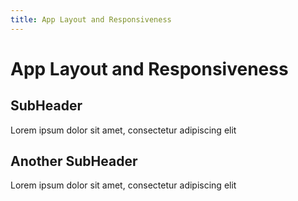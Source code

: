 ```yaml
---
title: App Layout and Responsiveness
---
```

# App Layout and Responsiveness

## SubHeader
Lorem ipsum dolor sit amet, consectetur adipiscing elit

## Another SubHeader
Lorem ipsum dolor sit amet, consectetur adipiscing elit